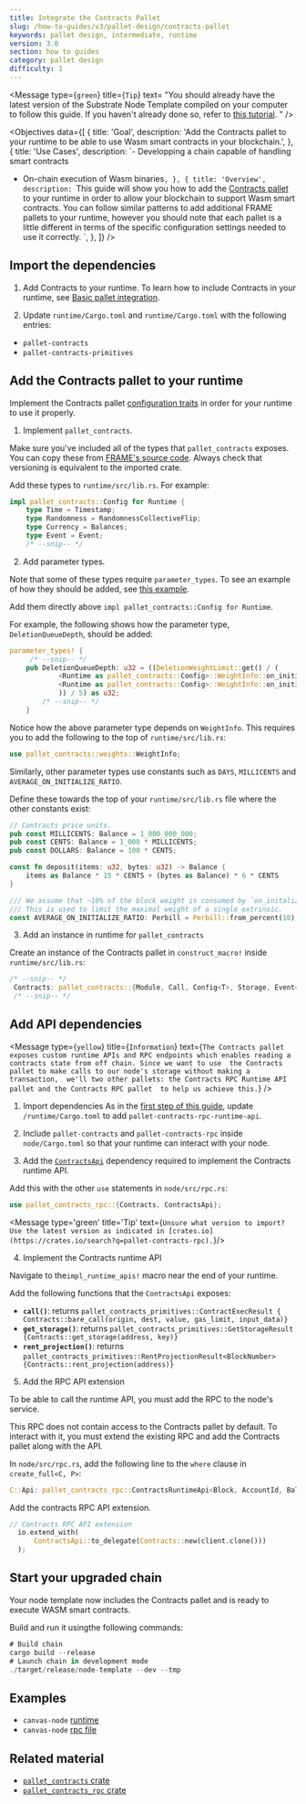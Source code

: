 ```yaml
---
title: Integrate the Contracts Pallet
slug: /how-to-guides/v3/pallet-design/contracts-pallet
keywords: pallet design, intermediate, runtime
version: 3.0 
section: how to guides
category: pallet design
difficulty: 1
---
```


<Message
  type={`green`}
  title={`Tip`}
  text=
    "You should already have the latest version of the 
    Substrate Node Template compiled on your computer to follow this guide.
    If you haven't already done so, refer to 
    [this tutorial](/tutorials/v3/create-your-first-substrate-chain/).
    "
/>

<Objectives
  data={[
    {
      title: 'Goal',
      description: 'Add the Contracts pallet to your runtime to be able to use Wasm smart contracts in your blockchain.',
    },
    {
      title: 'Use Cases',
      description:
`- Developping a chain capable of handling smart contracts
- On-chain execution of Wasm binaries`,
    },
    {
      title: 'Overview',
      description:
        `This guide will show you how to add the [Contracts pallet](/rustdocs/latest/pallet_contracts/) to your runtime in order to allow your blockchain
        to support Wasm smart contracts. You can follow similar patterns to add additional FRAME pallets to your runtime,
        however you should note that each pallet is a little different in terms of the specific configuration settings
        needed to use it correctly.
        `,
    },
  ]}
/>

## Import the dependencies

1. Add Contracts to your runtime.
  To learn how to include Contracts in your runtime, see [Basic pallet integration](/how-to-guides/v3/basics/pallet-integration).

2. Update `runtime/Cargo.toml` and `runtime/Cargo.toml` with the following entries:

  - `pallet-contracts`
  - `pallet-contracts-primitives`

## Add the Contracts pallet to your runtime

Implement the Contracts pallet [configuration traits][contracts-config-rustdocs] in order for your runtime to use it properly.

1. Implement `pallet_contracts`.
  
  Make sure you've included all of the types that `pallet_contracts` exposes. You can copy these from [FRAME's source code][contracts-frame-gh]. Always check that versioning is equivalent to the imported crate. 
  
  Add these types to `runtime/src/lib.rs`. For example:

```rust
impl pallet_contracts::Config for Runtime {
    type Time = Timestamp;
    type Randomness = RandomnessCollectiveFlip;
    type Currency = Balances;
    type Event = Event;
    /* --snip-- */
```

2. Add parameter types.

Note that some of these types require `parameter_types`. To see an example of how they should be added, see [this example][bin-runtime-contracts-frame]. 

Add them directly above `impl pallet_contracts::Config for Runtime`.

For example, the following shows how the parameter type, `DeletionQueueDepth`, should be added:

```rust
parameter_types! {
     /* --snip-- */
	pub DeletionQueueDepth: u32 = ((DeletionWeightLimit::get() / (
			<Runtime as pallet_contracts::Config>::WeightInfo::on_initialize_per_queue_item(1) -
			<Runtime as pallet_contracts::Config>::WeightInfo::on_initialize_per_queue_item(0)
		    )) / 5) as u32;
        /* --snip-- */
    }
```

Notice how the above parameter type depends on `WeightInfo`. This requires you to add the following to the top of `runtime/src/lib.rs`:

```rust
use pallet_contracts::weights::WeightInfo;
```

Similarly, other parameter types use constants such as `DAYS`, `MILLICENTS` and `AVERAGE_ON_INITIALIZE_RATIO`.

Define these towards the top of your `runtime/src/lib.rs` file where the other constants exist:

```rust
// Contracts price units.
pub const MILLICENTS: Balance = 1_000_000_000;
pub const CENTS: Balance = 1_000 * MILLICENTS;
pub const DOLLARS: Balance = 100 * CENTS;

const fn deposit(items: u32, bytes: u32) -> Balance {
    items as Balance * 15 * CENTS + (bytes as Balance) * 6 * CENTS
}

/// We assume that ~10% of the block weight is consumed by `on_initalize` handlers.
/// This is used to limit the maximal weight of a single extrinsic.
const AVERAGE_ON_INITIALIZE_RATIO: Perbill = Perbill::from_percent(10);
```

3. Add an instance in runtime for `pallet_contracts`

Create an instance of the Contracts pallet in `construct_macro!` inside `runtime/src/lib.rs`:

```rust
/* --snip-- */
 Contracts: pallet_contracts::{Module, Call, Config<T>, Storage, Event<T>},
 /* --snip-- */
```

## Add API dependencies

<Message
  type={`yellow`}
  title={`Information`}
  text={`The Contracts pallet exposes custom runtime APIs and RPC endpoints
  which enables reading a contracts state from off chain. Since we want to use 
  the Contracts pallet to make calls to our node's storage without making a transaction, 
  we'll two other pallets: the Contracts RPC Runtime API pallet and the Contracts RPC pallet 
  to help us achieve this.`}
/>

1. Import dependencies
  As in the [first step of this guide](#1-import-the-dependencies), update `/runtime/Cargo.toml` to add `pallet-contracts-rpc-runtime-api`.

2. Include `pallet-contracts` and `pallet-contracts-rpc` inside `node/Cargo.toml` so that your runtime can interact with your node.

3. Add the [`ContractsApi`][contracts-api-rustdocs] dependency required to implement the Contracts runtime API.

  Add this with the other `use` statements in `node/src/rpc.rs`:

```rust
use pallet_contracts_rpc::{Contracts, ContractsApi};
```

<Message type='green' title='Tip' text={`
Unsure what version to import? Use the latest version as indicated in
[crates.io](https://crates.io/search?q=pallet-contracts-rpc).
`}/>

4. Implement the Contracts runtime API

  Navigate to the`impl_runtime_apis!` macro near the end of your runtime.

  Add the following functions that the `ContractsApi` exposes:

  - **`call()`**: returns `pallet_contracts_primitives::ContractExecResult { Contracts::bare_call(origin, dest, value, gas_limit, input_data)}`
  - **`get_storage()`**: returns `pallet_contracts_primitives::GetStorageResult {Contracts::get_storage(address, key)}`
  - **`rent_projection()`**: returns `pallet_contracts_primitives::RentProjectionResult<BlockNumber> {Contracts::rent_projection(address)}`
  
5. Add the RPC API extension

  To be able to call the runtime API, you must add the RPC to the node's service.

  This RPC does not contain access to the Contracts pallet by default. To interact with it, you must extend the existing RPC and add the Contracts pallet along with the API.

  In `node/src/rpc.rs`, add the following line to the `where` clause in `create_full<C, P>`:

  ```rust
  C::Api: pallet_contracts_rpc::ContractsRuntimeApi<Block, AccountId, Balance, BlockNumber>,
  ```

  Add the contracts RPC API extension.

  ```rust
  // Contracts RPC API extension
    io.extend_with(
        ContractsApi::to_delegate(Contracts::new(client.clone()))
    );
  ```

## Start your upgraded chain

Your node template now includes the Contracts pallet and is ready to execute WASM smart contracts.

Build and run it usingthe following commands:

```rust
# Build chain
cargo build --release
# Launch chain in development mode
./target/release/node-template --dev --tmp
```

## Examples

- `canvas-node` [runtime](https://github.com/paritytech/canvas-node/blob/master/runtime/src/lib.rs#L361)
- `canvas-node` [rpc file](https://github.com/paritytech/canvas-node/blob/master/node/src/rpc.rs)

## Related material

- [`pallet_contracts` crate](/rustdocs/latest/pallet_contracts/index.html)
- [`pallet_contracts_rpc` crate](/rustdocs/latest/pallet_contracts_rpc/index.html)

[create-first-chain-tutorial]: /tutorials/v3/create-your-first-substrate-chain
[contracts-config-rustdocs]: /rustdocs/latest/pallet_contracts/trait.Config.html
[contracts-frame-gh]: https://github.com/paritytech/substrate/blob/master/frame/contracts/src/lib.rs#L144
[bin-runtime-contracts-frame]: https://github.com/paritytech/substrate/blob/master/bin/node/runtime/src/lib.rs#L786
[contracts-api-rustdocs]: /rustdocs/latest/pallet_contracts_rpc_runtime_api/trait.ContractsApi.html
